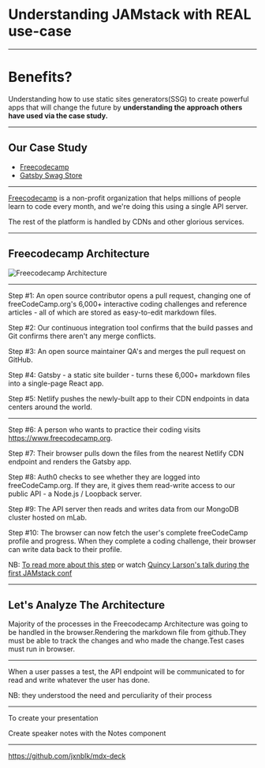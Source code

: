 

<Head>
  <title>Understanding JAMstack with REAL use-case</title>
</Head>

# Understanding JAMstack with REAL use-case

---

# Benefits?

Understanding how to use static sites generators(SSG) to create powerful apps that will change the future by <b> understanding the approach others have used via the case study.</b>

---

## Our Case Study

* [Freecodecamp](https://www.freecodecamp.org/)
* [Gatsby Swag Store](https://store.gatsbyjs.org/)


---

[Freecodecamp](https://www.freecodecamp.org/) is a non-profit organization that helps millions of people learn to code every month, and we're doing this using a single API server.

The rest of the platform is handled by CDNs and other glorious services.

---

## Freecodecamp Architecture

![Freecodecamp Architecture](https://res.cloudinary.com/practicaldev/image/fetch/s--jfZ2uyDW--/c_limit%2Cf_auto%2Cfl_progressive%2Cq_auto%2Cw_880/https://thepracticaldev.s3.amazonaws.com/i/b5xt0zbpinkqamc2gdqv.png)

---

Step #1: An open source contributor opens a pull request, changing one of freeCodeCamp.org's 6,000+ interactive coding challenges and reference articles - all of which are stored as easy-to-edit markdown files.

Step #2: Our continuous integration tool confirms that the build passes and Git confirms there aren't any merge conflicts.

Step #3: An open source maintainer QA's and merges the pull request on GitHub.

Step #4: Gatsby - a static site builder - turns these 6,000+ markdown files into a single-page React app.

Step #5: Netlify pushes the newly-built app to their CDN endpoints in data centers around the world.

---

Step #6: A person who wants to practice their coding visits https://www.freecodecamp.org.

Step #7: Their browser pulls down the files from the nearest Netlify CDN endpoint and renders the Gatsby app.

Step #8: Auth0 checks to see whether they are logged into freeCodeCamp.org. If they are, it gives them read-write access to our public API - a Node.js / Loopback server.

Step #9: The API server then reads and writes data from our MongoDB cluster hosted on mLab.

Step #10: The browser can now fetch the user's complete freeCodeCamp profile and progress. When they complete a coding challenge, their browser can write data back to their profile.

NB: [To read more about this step](https://dev.to/ossia/how-freecodecamporg-uses-the-jamstack--a-single-api-server-to-help-millions-of-people-learn-to-code-every-month-4d5g) or watch [Quincy Larson's talk during the first JAMstack conf](https://www.youtube.com/watch?v=e5H7CI3yqPY)

---

## Let's Analyze The Architecture

Majority of the processes in the Freecodecamp Architecture was going to be handled in the browser.Rendering the markdown file from github.They must be able to track the changes and who made the change.Test cases must run in browser.

---

When a user passes a test, the API endpoint will be communicated to for read and write whatever the user has done.

NB: they understood the need and perculiarity of their process

---

To create your presentation

<Notes>
Create speaker notes with the Notes component
</Notes>

---

<https://github.com/jxnblk/mdx-deck>